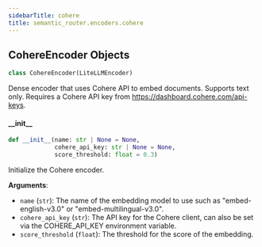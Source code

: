 ```yaml
---
sidebarTitle: cohere
title: semantic_router.encoders.cohere
---
```


## CohereEncoder Objects

```python
class CohereEncoder(LiteLLMEncoder)
```

Dense encoder that uses Cohere API to embed documents. Supports text only. Requires
a Cohere API key from https://dashboard.cohere.com/api-keys.

#### \_\_init\_\_

```python
def __init__(name: str | None = None,
             cohere_api_key: str | None = None,
             score_threshold: float = 0.3)
```

Initialize the Cohere encoder.

**Arguments**:

- `name` (`str`): The name of the embedding model to use such as &quot;embed-english-v3.0&quot; or
&quot;embed-multilingual-v3.0&quot;.
- `cohere_api_key` (`str`): The API key for the Cohere client, can also
be set via the COHERE_API_KEY environment variable.
- `score_threshold` (`float`): The threshold for the score of the embedding.

